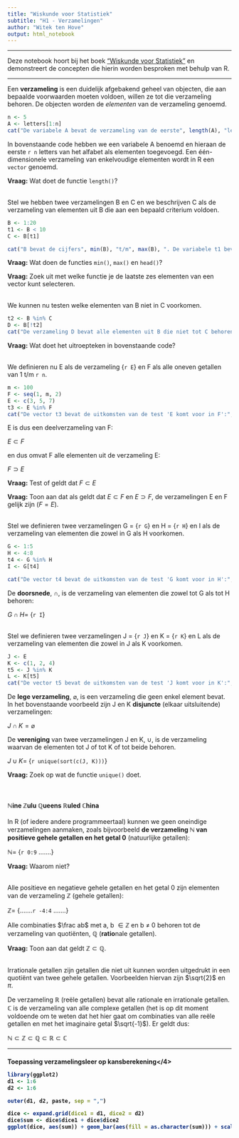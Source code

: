 ```yaml
---
title: "Wiskunde voor Statistiek"
subtitle: "H1 - Verzamelingen"
author: "Witek ten Hove"
output: html_notebook
---
```

<hr>
Deze notebook hoort bij het boek ["Wiskunde voor Statistiek"](https://shop.coutinho.nl/store_nl/wiskunde-voor-statistiek.html) en demonstreert de concepten die hierin worden besproken met behulp van R.
<hr>

Een **verzameling** is een duidelijk afgebakend geheel van objecten, die aan bepaalde voorwaarden moeten voldoen, willen ze tot die verzameling behoren. De objecten worden de *elementen* van de verzameling genoemd.

```r
n <- 5
A <- letters[1:n]
cat("De variabele A bevat de verzameling van de eerste", length(A), "letters van het alfabet: ", A)
```

In bovenstaande code hebben we een variabele A benoemd en hieraan de eerste `r n` letters van het alfabet als elementen toegevoegd. Een één-dimensionele verzameling van enkelvoudige elementen wordt in R een `vector` genoemd.

**Vraag:** Wat doet de functie `length()`?

<br>
Stel we hebben twee verzamelingen B en C en we beschrijven C als de verzameling van elementen uit B die aan een bepaald criterium voldoen.

```r
B <- 1:20
t1 <- B < 10
C <- B[t1]

cat("B bevat de cijfers", min(B), "t/m", max(B), ". De variabele t1 bevat de uitkomsten van de test 'Is het element uit B kleiner dan 10?'(", head(t1, 3),"...) en C bevat alle elementen uit B waarvoor geldt dat de uitkomst van de test TRUE is:", C)
```

**Vraag:** Wat doen de functies `min()`, `max()` en `head()`?

**Vraag:** Zoek uit met welke functie je de laatste zes elementen van een vector kunt selecteren.

<br>
We kunnen nu testen welke elementen van B niet in C voorkomen.

```r
t2 <- B %in% C
D <- B[!t2]
cat("De verzameling D bevat alle elementen uit B die niet tot C behoren:", D)
```

**Vraag:** Wat doet het uitroepteken in bovenstaande code?

<br>
We definieren nu E als de verzameling {`r E`} en F als alle oneven getallen van 1 t/m `r n`.

```r
m <- 100
F <- seq(1, m, 2)
E <- c(3, 5, 7)
t3 <- E %in% F
cat("De vector t3 bevat de uitkomsten van de test 'E komt voor in F':", t3)
```
E is dus een deelverzameling van F:

$\text{    }E \subset F$

en dus omvat F alle elementen uit de verzameling E:

$\text{    }F \supset E$

**Vraag:** Test of geldt dat $F \subset E$

**Vraag:** Toon aan dat als geldt dat $E \subset F$ en $E \supset F$, de verzamelingen E en F gelijk zijn ($F = E$).

<br>
Stel we definieren twee verzamelingen G = {`r G`} en H = {`r H`} en I als de verzameling van elementen die zowel in G als H voorkomen.

```r
G <- 1:5
H <- 4:8
t4 <- G %in% H
I <- G[t4]

cat("De vector t4 bevat de uitkomsten van de test 'G komt voor in H':", t4, "en I bevat dus", length(I), "elementen.")
```

De **doorsnede**, $\cap$, is de verzameling van elementen die zowel tot G als tot H behoren:

$\text{ }G \cap H =$ {`r I`}

<br>
Stel we definieren twee verzamelingen J = {`r J`} en K = {`r K`} en L als de verzameling van elementen die zowel in J als K voorkomen.

```r
J <- E
K <- c(1, 2, 4)
t5 <- J %in% K
L <- K[t5]
cat("De vector t5 bevat de uitkomsten van de test 'J komt voor in K':", t5, "en L bevat dus", length(L), "elementen.")
```

De **lege verzameling**, $\varnothing$, is een verzameling die geen enkel element bevat. In het bovenstaande voorbeeld zijn J en K **disjuncte** (elkaar uitsluitende) verzamelingen:

$\text{ }J \cap K = \varnothing$

De **vereniging** van twee verzamelingen J en K, $\cup$, is de verzameling waarvan de elementen tot J of tot K of tot beide behoren.

$\text{ }J \cup K =$ {`r unique(sort(c(J, K)))`}

**Vraag:** Zoek op wat de functie `unique()` doet.

<br>
<h4>$\mathbb{N}$ine $\mathbb{Z}$ulu $\mathbb{Q}$ueens $\mathbb{R}$uled $\mathbb{C}$hina</h4>
In R (of iedere andere programmeertaal) kunnen we geen oneindige verzamelingen aanmaken, zoals bijvoorbeeld **de verzameling $\mathbb{N}$ van positieve gehele getallen en het getal 0** (natuurlijke getallen):

$\mathbb{N} =$ {`r 0:9` .......}

**Vraag:** Waarom niet?

<br>
Alle positieve en negatieve gehele getallen en het getal 0 zijn elementen van de verzameling $\mathbb{Z}$ (gehele getallen):

$\mathbb{Z} =$ {.......`r -4:4` .......}

Alle combinaties $\frac ab$ met a, b $\in \mathbb{Z}$ en b $\neq$ 0 behoren tot de verzameling van quotiënten, $\mathbb{Q}$ (**ratio**nale getallen).

**Vraag:** Toon aan dat geldt $\mathbb{Z} \subset \mathbb{Q}$.

<br>
Irrationale getallen zijn getallen die niet uit kunnen worden uitgedrukt in een quotiënt van twee gehele getallen. Voorbeelden hiervan zijn $\sqrt{2}$ en $\pi$.

De verzameling $\mathbb{R}$ (reële getallen) bevat alle rationale en irrationale getallen. $\mathbb{C}$ is de verzameling van alle complexe getallen (het is op dit moment voldoende om te weten dat het hier gaat om combinaties van alle reële getallen en met het imaginaire getal $\sqrt{-1}$). Er geldt dus:

$\mathbb{N} \subset \mathbb{Z} \subset \mathbb{Q} \subset \mathbb{R} \subset \mathbb{C}$

<hr>
<h4>Toepassing verzamelingsleer op kansberekening</4>

```r
library(ggplot2)
d1 <- 1:6
d2 <- 1:6

outer(d1, d2, paste, sep = ",")

dice <- expand.grid(dice1 = d1, dice2 = d2)
dice$sum <- dice$dice1 + dice$dice2
ggplot(dice, aes(sum)) + geom_bar(aes(fill = as.character(sum))) + scale_x_continuous(breaks = unique(dice$sum)) + theme(legend.position="none")
```


